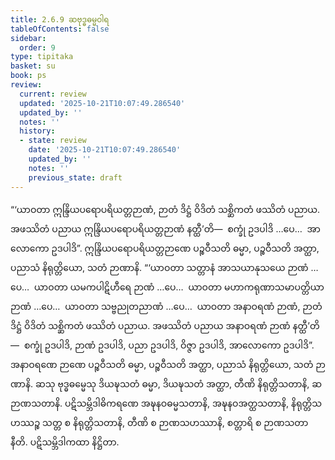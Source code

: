 ```yaml
---
title: 2.6.9 ဆဗုဒ္ဓဓမ္မဝါရ
tableOfContents: false
sidebar:
  order: 9
type: tipitaka
basket: su
book: ps
review:
  current: review
  updated: '2025-10-21T10:07:49.286540'
  updated_by: ''
  notes: ''
  history:
  - state: review
    date: '2025-10-21T10:07:49.286540'
    updated_by: ''
    notes: ''
    previous_state: draft
---
```



<DynamicBreadcrumb />


<ReviewStatus review={frontmatter.review} showDetails={true} />

<HypothesisAnnotation frontmatter={frontmatter} />

<Division number="38" book="ps" e="ch" v="26" p="42">

<Paragraph number="1618" book="ps">
“‘ယာဝတာ ဣန္ဒြိယပရောပရိယတ္တဉာဏံ, ဉာတံ ဒိဋ္ဌံ ဝိဒိတံ သစ္ဆိကတံ ဖဿိတံ ပညာယ. အဖဿိတံ ပညာယ ဣန္ဒြိယပရောပရိယတ္တဉာဏံ နတ္ထီ’တိ—  စက္ခုံ ဥဒပါဒိ …ပေ…  အာလောကော ဥဒပါဒိ”. ဣန္ဒြိယပရောပရိယတ္တဉာဏေ ပဉ္စဝီသတိ ဓမ္မာ, ပဉ္စဝီသတိ အတ္ထာ, ပညာသံ နိရုတ္တိယော, သတံ ဉာဏာနိ.
</Paragraph>

<Paragraph number="1619" book="ps">
“‘ယာဝတာ သတ္တာနံ အာသယာနုသယေ ဉာဏံ …ပေ…  ယာဝတာ ယမကပါဋိဟီရေ ဉာဏံ …ပေ…  ယာဝတာ မဟာကရုဏာသမာပတ္တိယာ ဉာဏံ …ပေ…  ယာဝတာ သဗ္ဗညုတညာဏံ …ပေ…  ယာဝတာ အနာဝရဏံ ဉာဏံ, ဉာတံ ဒိဋ္ဌံ ဝိဒိတံ သစ္ဆိကတံ ဖဿိတံ ပညာယ. အဖဿိတံ ပညာယ အနာဝရဏံ ဉာဏံ နတ္ထီ’တိ—  စက္ခုံ ဥဒပါဒိ, ဉာဏံ ဥဒပါဒိ, ပညာ ဥဒပါဒိ, ဝိဇ္ဇာ ဥဒပါဒိ, အာလောကော ဥဒပါဒိ”. အနာဝရဏေ ဉာဏေ ပဉ္စဝီသတိ ဓမ္မာ, ပဉ္စဝီသတိ အတ္ထာ, ပညာသံ နိရုတ္တိယော, သတံ ဉာဏာနိ.
</Paragraph>

<Paragraph number="1620" book="ps">
ဆသု ဗုဒ္ဓဓမ္မေသု ဒိယဍ္ဎသတံ ဓမ္မာ, ဒိယဍ္ဎသတံ အတ္ထာ, တီဏိ နိရုတ္တိသတာနိ, ဆ ဉာဏသတာနိ.
</Paragraph>

<Paragraph number="1621" book="ps">
ပဋိသမ္ဘိဒါဓိကရဏေ အဍ္ဎနဝဓမ္မသတာနိ, အဍ္ဎနဝအတ္ထသတာနိ, နိရုတ္တိသဟဿဉ္စ သတ္တ စ နိရုတ္တိသတာနိ, တီဏိ စ ဉာဏသဟဿာနိ, စတ္တာရိ စ ဉာဏသတာနီတိ.

</Paragraph>
</Division>

<Paragraph number="1622" type="center" book="ps">
ပဋိသမ္ဘိဒါကထာ နိဋ္ဌိတာ.
</Paragraph>